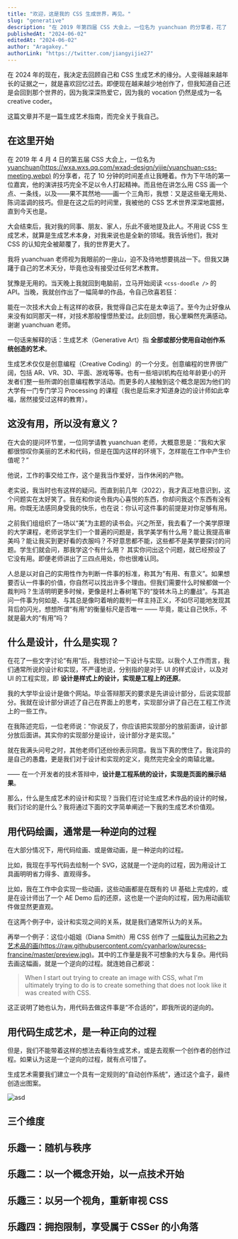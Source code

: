 ```yaml
---
title: "欢迎，这是我的 CSS 生成世界，再见。"
slug: "generative"
description: "在 2019 年第四届 CSS 大会上，一位名为 yuanchuan 的分享者，花了 10 分钟的时间差点让我睡着。但是在这之后的时间里，我被他的 CSS 艺术世界深深地震撼，直到今天也是。"
publishedAt: "2024-06-02"
editedAt: "2024-06-02"
author: "Aragakey."
authorLink: "https://twitter.com/jiangyijie27"
---
```



在 2024 年的现在，我决定去回顾自己和 CSS 生成艺术的缘分。人变得越来越年长的证据之一，就是喜欢回忆过去。即便现在越来越少地创作了，但我知道自己还是会回到那个世界的，因为我深深热爱它，因为我的 vocation 仍然是成为一名 creative coder。

这篇文章并不是一篇生成艺术指南，而完全关于我自己。

## 在这里开始

在 2019 年 4 月 4 日的第五届 CSS 大会上，一位名为 [yuanchuan(https://wxa.wxs.qq.com/wxad-design/yijie/yuanchuan-css-meeting.webp)](https://yuanchuan.dev/) 的分享者，花了 10 分钟的时间差点让我睡着。作为下午场的第一位嘉宾，他的演讲技巧完全不足以令人打起精神。而且他在讲怎么用 CSS 画一个点、一条线，以及——果不其然地——画一个三角形，我想：又是这些毫无用处、陈词滥调的技巧。但是在这之后的时间里，我被他的 CSS 艺术世界深深地震撼，直到今天也是。

大会结束后，我对我的同事、朋友、家人，乐此不疲地提及此人。不用说 CSS 生成艺术，就算是生成艺术本身，对我来说也是全新的领域。我告诉他们，我对 CSS 的认知完全被颠覆了，我的世界更大了。

我将 yuanchuan 老师视为我眼前的一座山，迫不及待地想要挑战一下。但我又踌躇于自己的艺术天分，毕竟也没有接受过任何艺术教育。

犹豫是无用的。当天晚上我就回到电脑前，立马开始阅读 `<css-doodle />` 的 API。当晚，我就创作出了一幅简单的作品，令自己欣喜若狂：

<GenSakura />

能在一次技术大会上有这样的收获，我觉得自己实在是太幸运了。至今为止好像从来没有如同那天一样，对技术那般憧憬热爱过。此刻回想，我心里瞬然充满感动。谢谢 yuanchuan 老师。

一句话来解释的话：生成艺术（Generative Art）指 **全部或部分使用自动创作系统创造的艺术**。

生成艺术仅仅是创意编程（Creative Coding）的一个分支。创意编程的世界很广阔，包括 AR、VR、3D、平面、游戏等等。也有一些培训机构在给年龄更小的开发者们整一些所谓的创意编程教学活动。而更多的人接触到这个概念是因为他们的大学有一门专门学习 Processing 的课程（我也是后来才知道身边的设计师如此幸福，居然接受过这样的教育）。

## 这没有用，所以没有意义？

在大会的提问环节里，一位同学请教 yuanchuan 老师，大概意思是：“我和大家都很惊叹你美丽的艺术和代码，但是在国内这样的环境下，怎样能在工作中产生价值呢？”

他说，工作的事交给工作，这个是我当作爱好，当作休闲的产物。

老实说，我当时也有这样的疑问。而直到前几年（2022），我才真正地意识到，这个问题实在太好笑了。我在和你说令我内心喜悦的东西，你却问我这个东西有没有用。你既无法感同身受我的快乐，也在说：你认可这件事的前提是对你足够有用。

之前我们组组织了一场以“美”为主题的读书会。兴之所至，我去看了一个美学原理的大学课程，老师说学生们一个普遍的问题是，我学美学有什么用？能让我提高审美吗？能让我买到更好看的衣服吗？不好意思都不能，这些都不是美学要探讨的问题。学生们就会问，那我学这个有什么用？ 其实你问出这个问题，就已经预设了它没有用。即便老师讲出了三四点用处，你也很难认同。

人总是以对自己的实用性作为判断一件事的标准，称其为“有用、有意义”。如果想要否认一件事的价值，你自然可以找出许多个理由。但我们需要什么时候都做一个裁判吗？生活明明更多时候，更像是村上春树笔下的“旋转木马上的鏖战”。与其追问一件事为何如是、与其总是像叼着哨的裁判一样主持正义，不如尽可能地发现其背后的闪光，想想所谓“有用”的衡量标尺是否唯一 —— 毕竟，能让自己快乐，不就是最大的“有用”吗？

## 什么是设计，什么是实现？

在花了一些文字讨论“有用”后，我想讨论一下设计与实现。以我个人工作而言，我们通常所说的设计和实现，不严谨地说，分别指的是对于 UI 的样式设计，以及对 UI 的工程实现，即 **设计是样式上的设计，实现是工程上的还原**。

我的大学毕业设计是做个网站。毕业答辩那天的要求是先讲设计部分，后说实现部分。我就在设计部分讲述了自己在界面上的思考，实现部分讲了自己在工程工作流上的一些工作。

在我陈述完后，一位老师说：“你说反了，你应该把实现部分的放前面讲，设计部分放后面讲。其实你的实现部分是设计，设计部分才是实现。”

就在我满头问号之时，其他老师们还纷纷表示同意。我当下真的愣住了。我诧异的是自己的愚蠢，更是我们对于设计和实现的定义，竟然完完全全的南辕北辙。

—— 在一个开发者的技术答辩中，**设计是工程系统的设计，实现是页面的展示结果**。

那么，什么是生成艺术的设计和实现？当我们在讨论生成艺术作品的设计的时候，我们讨论的是什么？我将通过下面的文字简单阐述一下我的生成艺术价值观。

## 用代码绘画，通常是一种逆向的过程

在大部分情况下，用代码绘画、或是做动画，是一种逆向的过程。

比如，我现在手写代码去绘制一个 SVG，这就是一个逆向的过程，因为用设计工具画明明省力得多、直观得多。

比如，我在工作中会实现一些动画，这些动画都是在既有的 UI 基础上完成的，或是在设计师出了一个 AE Demo 后的还原，这也是一个逆向的过程，因为用动画软件做显然更直观。

在这两个例子中，设计和实现之间的关系，就是我们通常所认为的关系。

再举一个例子：这位小姐姐（Diana Smith）用 CSS 创作了 [一幅我认为可称之为艺术品的画(https://raw.githubusercontent.com/cyanharlow/purecss-francine/master/preview.jpg)](https://diana-adrianne.com/purecss-francine/)。其中的工作量是我不可想象的大与复杂。用代码去画这幅画，就是一个逆向的过程。就连她自己都说：

> When I start out trying to create an image with CSS, what I'm ultimately trying to do is to create something that does not look like it was created with CSS.

这正说明了她也认为，用代码去做这件事是“不合适的”，即我所说的逆向的。

## 用代码生成艺术，是一种正向的过程

但是，我们不能带着这样的想法去看待生成艺术，或是去观察一个创作者的创作过程。如果认为这是一个逆向的过程，就有点可惜了。

生成艺术需要我们建立一个具有一定规则的“自动创作系统”，通过这个盒子，最终创造出图案。

![asd](https://www.notion.so/256807d094b8447980b9b0879dffb0c2?pvs=4#761665c1d1de425ab98c6252c346b48b)

## 三个维度

## 乐趣一：随机与秩序

## 乐趣二：以一个概念开始，以一点技术开始

## 乐趣三：以另一个视角，重新审视 CSS

## 乐趣四：拥抱限制，享受属于 CSSer 的小角落
